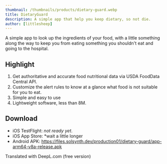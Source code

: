 ```yaml
---
thumbnail: /thumbnails/products/dietary-guard.webp
title: DietaryGuard
description: A simple app that help you keep dietary, so not die.
author: [littlesheep]
---
```


A simple app to look up the ingredients of your food,
with a little something along the way to keep you from eating something you shouldn't eat and going to the hospital.

## Highlight

1. Get authoritative and accurate food nutritional data via USDA FoodData Central API.
2. Customize the alert rules to know at a glance what food is not suitable for you to eat.
3. Simple and easy to use
4. Lightweight software, less than 8M.

## Download

- iOS TestFlight: *not ready yet*.
- iOS App Store: *wait a little longer
- Android APK: https://files.solsynth.dev/production01/dietary-guard/app-arm64-v8a-release.apk

Translated with DeepL.com (free version)
